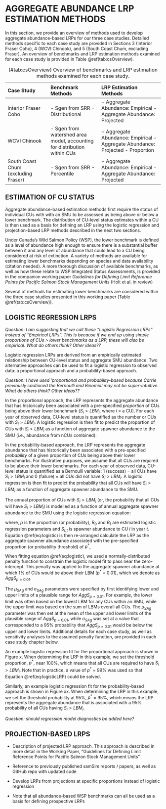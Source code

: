 # AGGREGATE ABUNDANCE LRP ESTIMATION METHODS

In this section, we provide an overview of methods used to develop aggregate abundance-based LRPs for our three case studies. Detailed methods specific to each case study are provided in Sections 3 (Interior Fraser Coho), 4 (WCVI Chinook), and 5 (South Coast Chum, excluding Fraser). An overview of benchmarks and LRP estimation methods examined for each case study is provided in Table \@ref(tab:csOverview).

-------------------------------------------------------------------------------------
Case Study              Benchmark Methods           LRP Estimation Methods
----------------------- --------------------------- ---------------------------------
Interior Fraser Coho    - Sgen from SRR             - Aggregate Abundance: Empirical
                        - Distributional            - Aggregate Abundance: Projected        
  
WCVI Chinook            - Sgen from watershed       - Aggregate Abundance: Empirical
                          area model, accounting    - Aggregate Abundance: Projected
                          for distribution within   - Proportion
                          CUs
  
South Coast Chum        - Sgen from SRR             - Aggregate Abundance: Empirical
(excluding Fraser)      - Percentile                - Aggregate Abundance: Projected
------------------------- ------------------------- ---------------------------------
Table: (\#tab:csOverview) Overview of benchmarks and LRP estimation methods examined for each case study.


## ESTIMATION OF CU STATUS

Aggregate abundance-based estimation methods first require the status of individual CUs with with an SMU to be assessed as being above or below a lower benchmark. The distribution of CU-level status estimates within a CU is then used as a basis for defining an LRP using the logistic regression and projection-based LRP methods described in the next two sections.

Under Canada's Wild Salmon Policy (WSP), the lower benchmark is defined as a level of abundance high enough to ensure there is a substantial buffer
between it and any level of abundance that could lead to a CU being
considered at risk of extinction.  A variety of methods are available for estimating lower benchmarks depending on species and data availability (citation needed).  A more thorough discussion of available benchmarks, as well as how these relate to WSP Integrated Status Assessments, is provided in the companion working paper *Guidelines for Defining Limit Reference Points for Pacific Salmon Stock Management Units* (Holt et al. in review)

Several of methods for estimating lower benchmarks are considered within the three case studies presented in this working paper (Table \@ref(tab:csOverview)).


## LOGISTIC REGRESSION LRPS

*Question: I am suggesting that we call these "Logistic Regression LRPs" instead of "Empirical LRPs". This is because if we end up using simple proportions of CUs > lower benchmarks as a LRP, these will also be empirical. What do others think?  Other ideas??* *\textcolor{cyan}{LW: I like Logistic Regression LRPs, it's intuitive. Another option could be Aggregate LRPs?}*

Logistic regression LRPs are derived from an empirically estimated relationship between CU-level status and aggregate SMU abundance. Two alternative approaches can be used to fit a logistic regression to observed data: a proportional approach and a probability-based approach.  

*Question: I have used 'proportional and probability-based because Carrie previously cautioned the Bernoulli and Binomial may not be super-intuitive. What do others think?  Other ideas??*

In the proportional approach, the LRP represents the aggregate abundance that has historically been associated with a pre-specified *proportion* of CUs being above their lower benchmark ($S_i > LBM_i$, where i = a CU). For each year of observed data, CU-level status is quantified as the number or CUs with $S_i > LBM_i$. A logistic regression is then fit to predict the proportion of CUs with $S_i > LBM_i$ as a function of aggregate spawner abundance to the SMU (i.e., abundance from nCUs combined).

In the probability-based approach, the LRP represents the aggregate abundance that has historically been associated with a pre-specified *probability* of a given proportion of CUs being above their lower benchmarks. For illustrative purposes, we assume that all CUs are required to be above their lower benchmarks. For each year of observed data, CU-level status is quantified as a Bernoulli variable: 1 (success) = all CUs have $S_i > LBM_i$ and 0 (failure) = all CUs did not have $S_i > LBM_i$. A logistic regression is then fit to predict the probability that all CUs will have $S_i > LBM_i$ as a function of aggregate spawner abundance to the SMU.  

The annual proportion of CUs with $S_i > LBM_i$ (or, the probability that all CUs will have $S_i > LBM_i$) is modelled as a function of annual aggregate spawner abundance to the SMU using the logistic regression equation:
\begin{equation}
  \log(\frac{p}{1-p}) = B_0 + B_1 \sum_{i}^{i=nCUs} S_{i,t}
   (\#eq:logistic)
\end{equation}

where, $p$ is the proportion (or probability), $B_0$ and $B_1$ are estimated logistic regression parameters and $S_{i,t}$ is spawner abundance to CU $i$ in year $t$. Equation \@ref(eq:logistic) is then re-arranged calculate the LRP as the aggregate spawner abundance associated with the pre-specified proportion (or probability threshold) of $p^*$,

\begin{equation}
  LRP = \frac{log(\frac{p^*}{1-p^*}) - B_0}{B_1}
  (\#eq:logisticLRP)
\end{equation}

When fitting equation \@ref(eq:logistic), we used a normally-distributed penalty function to constrain the logistic model fit to pass near the zero-intercept. This penalty was applied to the aggregate spawner abundance at which 1% of CUs would be above their LBM ($p^*$ = 0.01), which we denote as $AggS_{p=0.01}$.  

\begin{equation}
\begin{split}
  AggS_{p=0.01} = \frac{\log(\frac{0.01}{1-0.01})}{B_1} - B_0 \\
  AggS_{p=0.01} \sim N(\mu_{SAg}, \sigma_{SAg})
  (\#eq:logisticPen)
\end{split}
\end{equation}
  
The $\mu_{SAg}$ and $\sigma_{SAg}$ parameters were specified by first identifying lower and upper limits of a plausible range for $AggS_{p=0.01}$.  For example, the lower limit was often based on the lowest LBM for any CUs within an SMU, while the upper limit was based on the sum of LBMs overall all CUs. The $\mu_{SAg}$ parameter was then set at the mean of the upper and lower limits of the plausible range of $AggS_{p=0.01}$, while $\sigma_{SAg}$ was set at a value that corresponded to a 95% probability that $AggS_{p=0.01}$ would be below the upper and lower limits. Additional details for each case study, as well as sensitivity analyses to the assumed penalty function, are provided in each case study chapter below.  

An example logistic regression fit for the proportional approach is shown in Figure x. When determining the LRP in this example, we set the threshold proportion, $p^*$, near 100%, which means that all CUs are required to have $S_i > LBM_i$.  Note that in practice, a value of $p^*$ = 99% was used so that Equation \@ref(eq:logisticLRP) could be solved.  

Similarly, an example logistic regression fit for the probability-based approach is shown in Figure xx. When determining the LRP in this example, we set the threshold probability at 95%, $p^*$ = 95%, which means the LRP represents the aggregate abundance that is associated with a 95% probability of all CUs having $S_i > LBM_i$.


*Question: should regression model diagnostics be added here?*



## PROJECTION-BASED LRPS

-	Description of projected LRP approach. This approach is described in more detail in the Working Paper, “Guidelines for Defining Limit Reference Points for Pacific Salmon Stock Management Units”

-	Reference to previously published samSim reports / papers, as well as GitHub repo with updated code

-	Develop LRPs from projections at specific proportions instead of logistic regression

-	Note that all abundance-based WSP benchmarks can all be used as a basis for defining prospective LRPs




